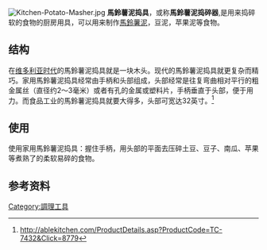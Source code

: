 {{NoteTA
|1 = zh-hk:薯蓉; zh-tw:馬鈴薯泥; zh-cn:马铃薯泥
}}
[[Image:Kitchen-Potato-Masher.jpg|thumb]]
'''馬鈴薯泥捣具'''，或称'''馬鈴薯泥捣碎器''',是用来捣碎软的食物的厨房用具，可以用来制作[[馬鈴薯泥|馬鈴薯泥]]，豆泥，苹果泥等食物。
== 结构 ==
在[[维多利亚时代|维多利亚时代]]的馬鈴薯泥捣具就是一块木头。现代的馬鈴薯泥捣具就更复杂而精巧。家用馬鈴薯泥捣具经常由手柄和头部组成，头部经常是往复弯曲相对平行的粗金属丝（直径约2～3毫米）或者有孔的金属或塑料片，手柄垂直于头部，便于用力。而食品工业的馬鈴薯泥捣具就要大得多，头部可宽达32英寸。<ref>[http://ablekitchen.com/ProductDetails.asp?ProductCode=TC-7432&Click=8779 http://ablekitchen.com/ProductDetails.asp?ProductCode=TC-7432&Click=8779]{{dead link|date=2017年12月 |bot=InternetArchiveBot |fix-attempted=yes }}</ref>

== 使用 ==
使用家用馬鈴薯泥捣具：握住手柄，用头部的平面去压碎土豆、豆子、南瓜、苹果等煮熟了的柔软易碎的食物。

== 参考资料 ==
{{Reflist}}

[[Category:調理工具|Category:調理工具]]